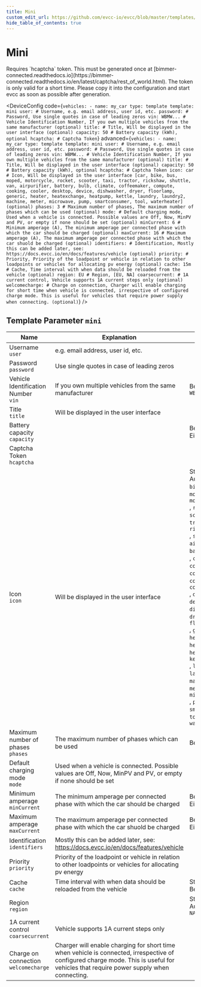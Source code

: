 ```yaml
---
title: Mini
custom_edit_url: https://github.com/evcc-io/evcc/blob/master/templates/definition/vehicle/mini.yaml
hide_table_of_contents: true
---
```



# Mini

<div className="device-detail-container">
  <div className="device-detail-content">
    Requires `hcaptcha` token. This must be generated once at [bimmer-connected.readthedocs.io](https://bimmer-connected.readthedocs.io/en/latest/captcha/rest_of_world.html). The token is only valid for a short time. Please copy it into the configuration and start evcc as soon as possible after generation.


<DeviceConfig code={`vehicles:
    - name: my_car
      type: template
      template: mini
      user: # Username, e.g. email address, user id, etc.
      password: # Password, Use single quotes in case of leading zeros
      vin: WBMW... # Vehicle Identification Number, If you own multiple vehicles from the same manufacturer (optional)
      title: # Title, Will be displayed in the user interface (optional)
      capacity: 50 # Battery capacity (kWh), optional
      hcaptcha: # Captcha Token`} advanced={`vehicles:
    - name: my_car
      type: template
      template: mini
      user: # Username, e.g. email address, user id, etc.
      password: # Password, Use single quotes in case of leading zeros
      vin: WBMW... # Vehicle Identification Number, If you own multiple vehicles from the same manufacturer (optional)
      title: # Title, Will be displayed in the user interface (optional)
      capacity: 50 # Battery capacity (kWh), optional
      hcaptcha: # Captcha Token
      icon: car # Icon, Will be displayed in the user interface [car, bike, bus, moped, motorcycle, rocket, scooter, taxi, tractor, rickshaw, shuttle, van, airpurifier, battery, bulb, climate, coffeemaker, compute, cooking, cooler, desktop, device, dishwasher, dryer, floorlamp, generic, heater, heatexchange, heatpump, kettle, laundry, laundry2, machine, meter, microwave, pump, smartconsumer, tool, waterheater] (optional)
      phases: 3 # Maximum number of phases, The maximum number of phases which can be used (optional)
      mode: # Default charging mode, Used when a vehicle is connected. Possible values are Off, Now, MinPV and PV, or empty if none should be set (optional)
      minCurrent: 6 # Minimum amperage (A), The minimum amperage per connected phase with which the car should be charged (optional)
      maxCurrent: 16 # Maximum amperage (A), The maximum amperage per connected phase with which the car shuold be charged (optional)
      identifiers: # Identification, Mostly this can be added later, see: https://docs.evcc.io/en/docs/features/vehicle (optional)
      priority: # Priority, Priority of the loadpoint or vehicle in relation to other loadpoints or vehicles for allocating pv energy (optional)
      cache: 15m # Cache, Time interval with when data should be reloaded from the vehicle (optional)
      region: EU # Region, [EU, NA]
      coarsecurrent: # 1A current control, Vehicle supports 1A current steps only (optional)
      welcomecharge: # Charge on connection, Charger will enable charging for short time when vehicle is connected, irrespective of configured charge mode. This is useful for vehicles that require power supply when connecting. (optional)`} />
  </div>
  <div className="device-detail-icon">
    <evcc-icon
      type="vehicle"
      name="mini"
      size="400px"
      alt="Mini"
      className="device-detail-icon-img"
    ></evcc-icon>
  </div>
</div>

## Template Parameter `mini`

| Name | Explanation | Value | Optional |
|-----------|-------------|-------|----------|
| Username<br/>`user` | e.g. email address, user id, etc. |  | yes |
| Password<br/>`password` | Use single quotes in case of leading zeros |  | yes |
| Vehicle Identification Number<br/>`vin` | If you own multiple vehicles from the same manufacturer | Beispiel: `WBMW...` | no |
| Title<br/>`title` | Will be displayed in the user interface |  | no |
| Battery capacity<br/>`capacity` |  | Beispiel: `50`<br/>Einheit: kWh | no |
| Captcha Token<br/>`hcaptcha` |  |  | yes |
| Icon<br/>`icon` | Will be displayed in the user interface | Standard: `car`<br/>Auswahl: `car`, `bike`, `bus`, `moped`, `motorcycle`<br/>, `rocket`, `scooter`, `taxi`, `tractor`, `rickshaw`<br/>, `shuttle`, `van`, `airpurifier`, `battery`, `bulb`<br/>, `climate`, `coffeemaker`, `compute`, `cooking`, `cooler`<br/>, `desktop`, `device`, `dishwasher`, `dryer`, `floorlamp`<br/>, `generic`, `heater`, `heatexchange`, `heatpump`, `kettle`<br/>, `laundry`, `laundry2`, `machine`, `meter`, `microwave`<br/>, `pump`, `smartconsumer`, `tool`, `waterheater` | no |
| Maximum number of phases<br/>`phases` | The maximum number of phases which can be used | Beispiel: `3` | no |
| Default charging mode<br/>`mode` | Used when a vehicle is connected. Possible values are Off, Now, MinPV and PV, or empty if none should be set |  | no |
| Minimum amperage<br/>`minCurrent` | The minimum amperage per connected phase with which the car should be charged | Beispiel: `6`<br/>Einheit: A | no |
| Maximum amperage<br/>`maxCurrent` | The maximum amperage per connected phase with which the car shuold be charged | Beispiel: `16`<br/>Einheit: A | no |
| Identification<br/>`identifiers` | Mostly this can be added later, see: https://docs.evcc.io/en/docs/features/vehicle |  | no |
| Priority<br/>`priority` | Priority of the loadpoint or vehicle in relation to other loadpoints or vehicles for allocating pv energy |  | no |
| Cache<br/>`cache` | Time interval with when data should be reloaded from the vehicle | Standard: `15m`<br/>Beispiel: `5m` | no |
| Region<br/>`region` |  | Standard: `EU`<br/>Auswahl: `EU`, `NA` | yes |
| 1A current control<br/>`coarsecurrent` | Vehicle supports 1A current steps only |  | no |
| Charge on connection<br/>`welcomecharge` | Charger will enable charging for short time when vehicle is connected, irrespective of configured charge mode. This is useful for vehicles that require power supply when connecting. |  | no |

